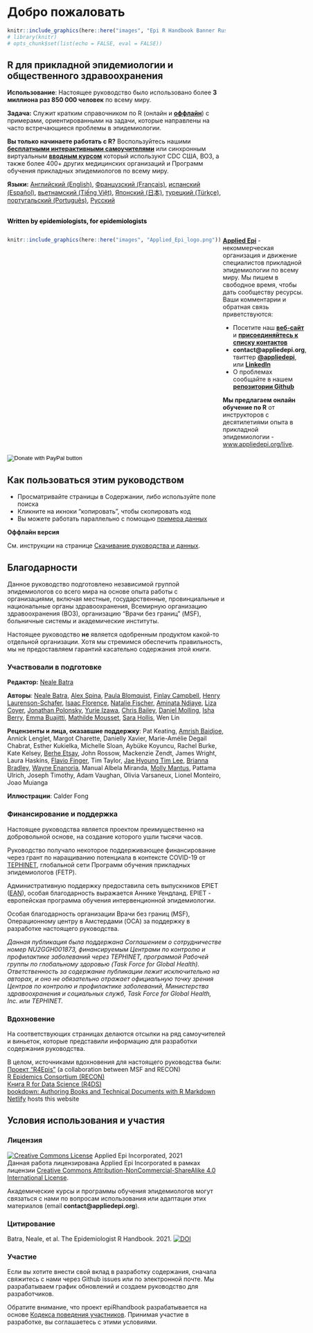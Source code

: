 # Добро пожаловать {-}

```r
knitr::include_graphics(here::here("images", "Epi R Handbook Banner Russian 1500x500.png"))
# library(knitr)
# opts_chunk$set(list(echo = FALSE, eval = FALSE))
```

<meta name="description" content="The Epi R Handbook is an R reference manual for applied epidemiology and public health.">

<meta http-equiv="Content-Type" content="text/html; charset=utf-8">

<!-- <span style="color: red;">**ЭТО ПРОЕКТ ДОКУМЕНТА. РЕЦЕНЗЕНТЫ ДАЮТ ОБРАТНУЮ СВЯЗЬ ПО ДАННОЙ [ССЫЛКЕ](https://forms.gle/4RNdRRLGx67xW9yq9)**.</span> -->

<!-- <span style="color: darkgreen;">**ВАМ НРАВИТСЯ ЭТО РУКОВОДСТВО? ЧТО-ТО НУЖНО ИЗМЕНИТЬ? РАССКАЖИТЕ НАМ!**</span> -->

<!-- <form target="_blank" action="https://forms.gle/A5SnRVws7tPD15Js9"> -->
<!--     <input type="submit" value="FEEDBACK" /> -->
<!-- </form> -->



<!-- ======================================================= -->
<!-- ## Справочное руководство по R для прикладной эпидемиологии и общественного здравоохранения {.unnumbered} -->


<!-- <span style="color: brown;">**Справочное руководство по R является справочником для прикладной эпидемиологии и общественного здравоохранения.**</span> -->

<!-- ## О руководстве   -->

## R для прикладной эпидемиологии и общественного здравоохранения {-}  

**Использование**: Настоящее руководство было использовано более **3 миллиона раз 850 000 человек** по всему миру.

**Задача:** Служит кратким справочником по R (онлайн и [**оффлайн**](data_used.ru.qmd)) с примерами, ориентированными на задачи, которые направлены на часто встречающиеся проблемы в эпидемиологии.  

**Вы только начинаете работать с R?** Воспользуйтесь нашими **[бесплатными интерактивными самоучителями](https://www.appliedepi.org/tutorial/)** или синхронным виртуальным **[вводным курсом](https://www.appliedepi.org/live/)** который используют CDC США, ВОЗ, а также более 400+ других медицинских организаций и Программ обучения прикладных эпидемиологов по всему миру.  

**Языки:** [Английский (English)](https://epirhandbook.com/en/), [Французский (Français)](https://epirhandbook.com/fr), [испанский (Español)](https://epirhandbook.com/es/), [вьетнамский (Tiếng Việt)](https://epirhandbook.com/vn/), [Японский (日本)](https://epirhandbook.com/jp/), [турецкий (Türkçe)](https://epirhandbook.com/tr/), [португальский (Português)](https://epirhandbook.com/pt), [Русский](https://epirhandbook.com/ru)


<!-- * Использует практические примеры из эпидемиологии - вычистка построчных списков случаев, создание цепочек передачи и эпидемических кривых, автоматизированные отчеты и информационные панели, моделирование заболеваемости и прогнозирование, демографические пирамиды и стандартизация показателей, сопоставление записей, обнаружение вспышек, анализ исследований, основы ГИС, отслеживание контактов, филогенетические деревья...   -->



<!-- **Чем руководство отличается от других учебников по R?**   -->

<!-- * Разрабатывается самим сообществом - *написано эпидемиологами для эпидемиологов* в свободное время, используя опыт работы на местном, национальном уровнях, в академической среде, а также в условиях чрезвычайных ситуаций   -->

<!-- Двухколоночный вид создан на основе руководства по rmarkdown: https://bookdown.org/yihui/rmarkdown-cookbook/multi-column.html -->

<!-- <form target="_blank" action="https://www.paypal.com/donate?hosted_button_id=YTEZELC8VBXV6"> -->
<!--     <input type="submit" value="Donate to maintain this resource" /> -->
<!-- </form> -->

<br>
<span style="color: black;">**Written by epidemiologists, for epidemiologists**</span>

:::: {style="display: flex;"}

::: {}
```r
knitr::include_graphics(here::here("images", "Applied_Epi_logo.png"))
```
:::


::: {.col data-latex="{0.05\textwidth}"}
\ 
<!-- Пустой Div (с пробелом), служит разделителем столбцов
 -->
:::

::: {}

**[Applied Epi](http://www.appliedepi.org)** - некоммерческая организация и движение специалистов прикладной эпидемиологии по всему миру. Мы пишем в свободное время, чтобы дать сообществу ресурсы. Ваши комментарии и обратная связь приветствуются:  

* Посетите наш **[веб-сайт](http://www.appliedepi.org)** и **[присоединяйтесь к списку контактов](https://forms.gle/9awNd8syypTSYUsn7)**  
* **contact@appliedepi.org**, твиттер **[\@appliedepi](https://twitter.com/appliedepi)**, или **[LinkedIn](www.linkedin.com/company/appliedepi)**  
* О проблемах сообщайте в нашем **[репозитории Github](https://github.com/appliedepi/epiRhandbook_eng)**  

**Мы предлагаем онлайн обучение по R** от инструкторов с десятилетиями опыта в прикладной эпидемиологии - [www.appliedepi.org/live](www.appliedepi.org/live).
:::

::::


<form target="_blank" action="https://www.paypal.com/donate" method="post" target="_top">
<input type="hidden" name="hosted_button_id" value="YTEZELC8VBXV6" />
<input type="image" src="https://github.com/appliedepi/epiRhandbook_eng/raw/master/images/donate_button_long.png" border="0" name="submit" title="PayPal - The safer, easier way to pay online!" alt="Donate with PayPal button" />
<img alt="" border="0" src="https://www.paypal.com/en_US/i/scr/pixel.gif" />
</form>



<!-- ======================================================= -->
## Как пользоваться этим руководством {-} 

* Просматривайте страницы в Содержании, либо используйте поле поиска
* Кликните на икноки "копировать", чтобы скопировать код  
* Вы можете работать параллельно с помощью [примера данных](data_used.ru.qmd)  

**Оффлайн версия**  

См. инструкции на странице [Скачивание руководства и данных](data_used.ru.qmd).  



<!-- ======================================================= -->
## Благодарности {-}  

Данное руководство подготовлено независимой группой эпидемиологов со всего мира на основе опыта работы с организациями, включая местные, государственные, провинциальные и национальные органы здравоохранения, Всемирную организацию здравоохранения (ВОЗ), организацию "Врачи без границ" (MSF), больничные системы и академические институты.

Настоящее руководство **не** является одобренным продуктом какой-то отдельной организации. Хотя мы стремимся обеспечить правильность, мы не предоставляем гарантий касательно содержания этой книги.  


### Участвовали в подготовке {-}  

**Редактор:** [Neale Batra](https://www.linkedin.com/in/neale-batra/) 

**Авторы**: [Neale Batra](https://www.linkedin.com/in/neale-batra/), [Alex Spina](https://github.com/aspina7), [Paula Blomquist](https://www.linkedin.com/in/paula-bianca-blomquist-53188186/), [Finlay Campbell](https://github.com/finlaycampbell), [Henry Laurenson-Schafer](https://github.com/henryls1), [Isaac Florence](www.Twitter.com/isaacatflorence), [Natalie Fischer](https://www.linkedin.com/in/nataliefischer211/), [Aminata Ndiaye](https://twitter.com/aminata_fadl), [Liza Coyer]( https://www.linkedin.com/in/liza-coyer-86022040/), [Jonathan Polonsky](https://twitter.com/jonny_polonsky), [Yurie Izawa](https://ch.linkedin.com/in/yurie-izawa-a1590319), [Chris Bailey](https://twitter.com/cbailey_58?lang=en), [Daniel Molling](https://www.linkedin.com/in/daniel-molling-4005716a/), [Isha Berry](https://twitter.com/ishaberry2), [Emma Buajitti](https://twitter.com/buajitti), [Mathilde Mousset](https://mathildemousset.wordpress.com/research/), [Sara Hollis](https://www.linkedin.com/in/saramhollis/), Wen Lin  

**Рецензенты и лица, оказавшие поддержку**: Pat Keating,  [Amrish Baidjoe](https://twitter.com/Ammer_B), Annick Lenglet, Margot Charette, Danielly Xavier, Marie-Amélie Degail Chabrat, Esther Kukielka, Michelle Sloan, Aybüke Koyuncu, Rachel Burke, Kate Kelsey, [Berhe Etsay](https://www.linkedin.com/in/berhe-etsay-5752b1154/), John Rossow, Mackenzie Zendt, James Wright, Laura Haskins, [Flavio Finger](ffinger.github.io), Tim Taylor, [Jae Hyoung Tim Lee](https://www.linkedin.com/in/jaehyoungtlee/), [Brianna Bradley](https://www.linkedin.com/in/brianna-bradley-bb8658155), [Wayne Enanoria](https://www.linkedin.com/in/wenanoria), Manual Albela Miranda, [Molly Mantus](https://www.linkedin.com/in/molly-mantus-174550150/), Pattama Ulrich, Joseph Timothy, Adam Vaughan, Olivia Varsaneux, Lionel Monteiro, Joao Muianga  

**Иллюстрации**: Calder Fong  


<!-- **Главный редактор:** Neale Batra  -->

<!-- **Основная команда проекта:** Neale Batra, Alex Spina, Amrish Baidjoe, Pat Keating, Henry Laurenson-Schafer, Finlay Campbell   -->

<!-- **Авторы**: Neale Batra, Alex Spina, Paula Blomquist, Finlay Campbell, Henry Laurenson-Schafer, [Isaac Florence](www.Twitter.com/isaacatflorence), Natalie Fischer, Aminata Ndiaye, Liza Coyer, Jonathan Polonsky, Yurie Izawa, Chris Bailey, Daniel Molling, Isha Berry, Emma Buajitti, Mathilde Mousset, Sara Hollis, Wen Lin   -->

<!-- **Рецензенты**: Pat Keating, Mathilde Mousset, Annick Lenglet, Margot Charette, Isha Berry, Paula Blomquist, Natalie Fischer, Daniely Xavier, Esther Kukielka, Michelle Sloan, Aybüke Koyuncu, Rachel Burke, Daniel Molling, Kate Kelsey, Berhe Etsay, John Rossow, Mackenzie Zendt, James Wright, Wayne Enanoria, Laura Haskins, Flavio Finger, Tim Taylor, Jae Hyoung Tim Lee, Brianna Bradley, Manual Albela Miranda, Molly Mantus, Priscilla Spencer, Pattama Ulrich, Joseph Timothy, Adam Vaughan, Olivia Varsaneux, Lionel Monteiro, Joao Muianga   -->


### Финансирование и поддержка {-}  

Настоящее руководства является проектом преимущественно на добровольной основе, на создание которого ушли тысячи часов.  

Руководство получало некоторое поддерживающее финансирование через грант по наращиванию потенциала в контексте COVID-19 от [TEPHINET](https://www.tephinet.org/), глобальной сети Программ обучения прикладных эпидемиологов (FETP).  

Административную поддержку предоставила сеть выпускников EPIET ([EAN](https://epietalumni.net/)), особая благодарность выражается Аннике Уендланд. EPIET - европейская программа обучения интервенционной эпидемиологии.  

Особая благодарность организации Врачи без границ (MSF), Операционному центру в Амстердами (OCA) за поддержку в разработке настоящего руководства.  


*Данная публикация была поддержана Соглашением о сотрудничестве номер NU2GGH001873, финансируемым Центрами по контролю и профилактике заболеваний через TEPHINET, программой Рабочей группы по глобальному здоровью (Task Force for Global Health). Ответственность за содержание публикации лежит исключительно на авторах, и оно не обязательно отражает официальную точку зрения Центров по контролю и профилактике заболеваний, Министерства здравоохранения и социальных служб, Task Force for Global Health, Inc.  или TEPHINET.*



### Вдохновение {-}  

На соответствующих страницах делаются отсылки на ряд самоучителей и виньеток, которые представили информацию для разработки содержания руководства.  

В целом, источниками вдохновения для настоящего руководства были:  
[Проект "R4Epis"](https://r4epis.netlify.app/) (a collaboration between MSF and RECON)  
[R Epidemics Consortium (RECON)](https://www.repidemicsconsortium.org/)  
[Книга R for Data Science (R4DS)](https://r4ds.had.co.nz/)  
[bookdown: Authoring Books and Technical Documents with R Markdown](https://bookdown.org/yihui/bookdown/)  
[Netlify](https://www.netlify.com) hosts this website  


<!-- ### Изображения {-}   -->

<!-- Изображения в лого из библиотеки изображений для общественного здравоохранения CDC США) включают [места размножения комаров в Йемене 2013](https://phil.cdc.gov/Details.aspx?pid=19623), [вирус Эбола](https://phil.cdc.gov/Details.aspx?pid=23186), и [Исследование в Раджастане](https://phil.cdc.gov/Details.aspx?pid=19838).   -->


## Условия использования и участия {-}  

### Лицензия {.unnumbered} 

<a rel="license" href="http://creativecommons.org/licenses/by-nc-sa/4.0/"><img alt="Creative Commons License" style="border-width:0" src="https://i.creativecommons.org/l/by-nc-sa/4.0/88x31.png" /></a> Applied Epi Incorporated, 2021 <br />Данная работа лицензирована Applied Epi Incorporated в рамках лицензии <a rel="license" href="http://creativecommons.org/licenses/by-nc-sa/4.0/">Creative Commons Attribution-NonCommercial-ShareAlike 4.0 International License</a>.


Академические курсы и программы обучения эпидемиологов могут связаться с нами по вопросам использования или адаптации этих материалов (email **contact@appliedepi.org**).  


### Цитирование {.unnumbered}

Batra, Neale, et al. The Epidemiologist R Handbook. 2021.  <a rel="license" href="https://zenodo.org/badge/231610102.svg"><img alt="DOI" style="border-width:0" src="https://zenodo.org/badge/231610102.svg" /></a><br />

### Участие {.unnumbered}  

Если вы хотите внести свой вклад в разработку содержания, сначала свяжитесь с нами через Github issues или по электронной почте. Мы разрабатываем график обновлений и создаем руководство для разработчиков.  

Обратите внимание, что проект epiRhandbook разрабатывается на основе [Кодекса поведения участников](https://contributor-covenant.org/version/2/0/CODE_OF_CONDUCT.html). Принимая участие в разработке, вы соглашаетесь с этими условиями.


